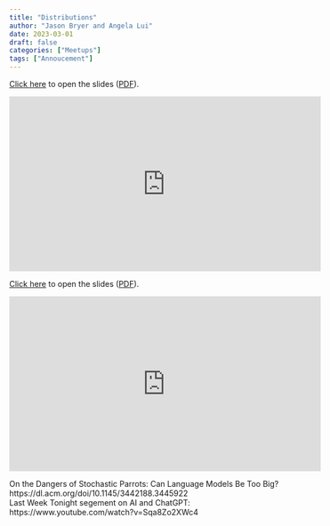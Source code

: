 ```yaml
---
title: "Distributions"
author: "Jason Bryer and Angela Lui"
date: 2023-03-01
draft: false
categories: ["Meetups"]
tags: ["Annoucement"]
---
```



[Click here](/slides/04-Distributions.html#1) to open the slides ([PDF](/slides/04-Distributions.pdf)).

<iframe width="560" height="315" src="https://www.youtube.com/embed/8lfNosMuAqw" title="YouTube video player" frameborder="0" allow="accelerometer; autoplay; clipboard-write; encrypted-media; gyroscope; picture-in-picture" allowfullscreen></iframe>

<!--more-->

[Click here](/slides/04-Distributions.html#1) to open the slides ([PDF](/slides/04-Distributions.pdf)).

<iframe width="560" height="315" src="https://www.youtube.com/embed/8lfNosMuAqw" title="YouTube video player" frameborder="0" allow="accelerometer; autoplay; clipboard-write; encrypted-media; gyroscope; picture-in-picture" allowfullscreen></iframe>

On the Dangers of Stochastic Parrots: Can Language Models Be Too Big? https://dl.acm.org/doi/10.1145/3442188.3445922 <br/>
Last Week Tonight segement on AI and ChatGPT: https://www.youtube.com/watch?v=Sqa8Zo2XWc4


